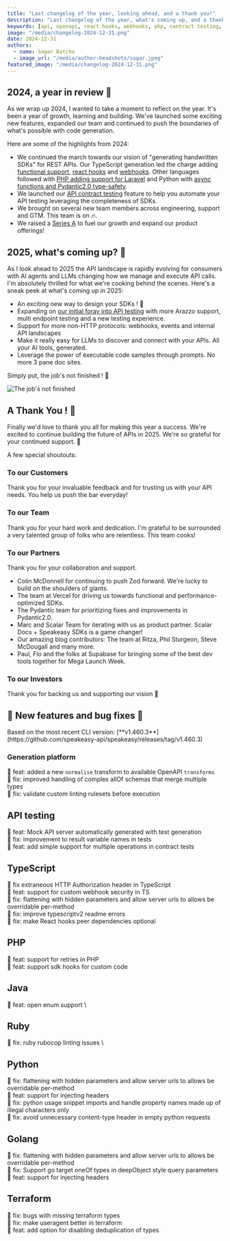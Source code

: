 ```yaml
---
title: "Last changelog of the year, looking ahead, and a thank you!"
description: "Last changelog of the year, what's coming up, and a thank you! - December 30, 2024"
keywords: [api, openapi, react hooks, webhooks, php, contract testing, sdks, developer experience, devex, dx]
image: "/media/changelog-2024-12-31.png"
date: 2024-12-31
authors:
  - name: Sagar Batchu
  - image_url: "/media/author-headshots/sagar.jpeg"
featured_image: "/media/changelog-2024-12-31.png"
---
```


 

## 2024, a year in review 📅

As we wrap up 2024, I wanted to take a moment to reflect on the year. It's been a year of growth, learning and building. We've launched some exciting new features, 
expanded our team and continued to push the boundaries of what's possible with code generation.

Here are some of the highlights from 2024:

- We continued the march towards our vision of "generating handwritten SDKs" for REST APIs. Our TypeScript generation led the charge adding [functional support](/post/standalone-functions), [react hooks](/release-react-hooks) and [webhooks](/post/release-webhooks-support). Other languages followed with [PHP adding support for Laravel](/post/release-php) and Python with [async functions and Pydantic2.0 type-safety](/post/release-python-v2-alpha).
- We launched our [API contract testing](/post/release-contract-testing/) feature to help you automate your API testing leveraging the completeness of SDKs.
- We brought on several new team members across engineering, support and GTM. This team is on 🔥.
- We raised a [Series A](/post/fundraising-series-a/) to fuel our growth and expand our product offerings!

## 2025, what's coming up? 🚀

As I look ahead to 2025 the API landscape is rapidly evolving for consumers with AI agents and LLMs changing how we manage and execute API calls. I'm absolutely thrilled for 
what we're cooking behind the scenes. Here's a sneak peek at what's coming up in 2025:

- An exciting new way to design your SDKs ! 🎨
- Expanding on [our initial foray into API testing]() with more Arazzo support, multi endpoint testing and a new testing experience. 
- Support for more non-HTTP protocols: webhooks, events and internal API landscapes
- Make it really easy for LLMs to discover and connect with your APIs. All your AI tools, generated.
- Leverage the power of executable code samples through prompts. No more 3 pane doc sites.

Simply put, the job's not finished ! 🚧

![The job's not finished](./assets/jobs_not_finished.gif)

## A Thank You ! 🎉

Finally we'd love to thank you all for making this year a success. We're excited to continue building the future of APIs in 2025. We're so grateful for your continued support. 🙏 

A few special shoutouts:

### To our Customers

Thank you for your invaluable feedback and for trusting us with your API needs. You help us push the bar everyday!

### To our Team

Thank you for your hard work and dedication. I'm grateful to be surrounded a very talented group of folks who are relentless. This team cooks!

### To our Partners

Thank you for your collaboration and support.

- Colin McDonnell for continuing to push Zod forward. We're lucky to build on the shoulders of giants.
- The team at Vercel for driving us towards functional and performance-optimized SDKs.
- The Pydantic team for prioritizing fixes and improvements in Pydantic2.0.
- Marc and Scalar Team for iterating with us as product partner. Scalar Docs + Speakeasy SDKs is a game changer! 
- Our amazing blog contributors: The team at Ritza, Phil Sturgeon, Steve McDougall and many more.
- Paul, Flo and the folks at Supabase for bringing some of the best dev tools together for Mega Launch Week.

### To our Investors

Thank you for backing us and supporting our vision 🚀 

## 🐝 New features and bug fixes 🐛

<div className="Callout" data-title="NOTE" data-variant="info">
  Based on the most recent CLI version: [**v1.460.3**](https://github.com/speakeasy-api/speakeasy/releases/tag/v1.460.3)
</div>

### Generation platform

🐝 feat: added a new `normalise` transform to available OpenAPI `transforms` \
🐛 fix: improved handling of complex allOf schemas that merge multiple types \
🐛 fix: validate custom linting rulesets before execution

## API testing

🐝 feat: Mock API server automatically generated with test generation \
🐛 fix: improvement to result variable names in tests \
🐝 feat: add simple support for multiple operations in contract tests

## TypeScript

🐛 fix extraneous HTTP Authorization header in TypeScript \
🐝 feat: support for custom webhook security in TS \
🐛 fix: flattening with hidden parameters and allow server urls to allows be overridable per-method \
🐛 fix: improve typescriptv2 readme errors \
🐛 fix: make React hooks peer dependencies optional

## PHP

🐝 feat: support for retries in PHP \
🐝 feat: support sdk hooks for custom code


## Java

🐝 feat: open enum support \

 ## Ruby

🐛 fix: ruby rubocop linting issues \

 ## Python
 
🐛 fix: flattening with hidden parameters and allow server urls to allows be overridable per-method \
🐝 feat: support for injecting headers \
🐛 fix: python usage snippet imports and handle property names made up of illegal characters only \
🐛 fix: avoid unnecessary content-type header in empty python requests 

 ## Golang

🐛 fix: flattening with hidden parameters and allow server urls to allows be overridable per-method \
🐛 fix: Support go target oneOf types in deepObject style query parameters \
🐝 feat: support for injecting headers 

 ## Terraform

🐛 fix: bugs with missing terraform types \
🐛 fix: make useragent better in terraform \
🐝 feat: add option for disabling deduplication of types
